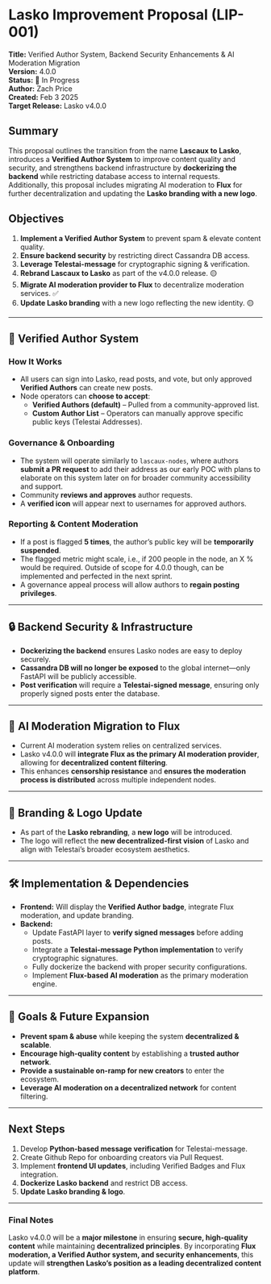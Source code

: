 # **Lasko Improvement Proposal (LIP-001)**

**Title:** Verified Author System, Backend Security Enhancements & AI Moderation Migration  
**Version:** 4.0.0  
**Status:** 🚧 In Progress   
**Author:** Zach Price  
**Created:** Feb 3 2025  
**Target Release:** Lasko v4.0.0

## **Summary**

This proposal outlines the transition from the name **Lascaux to Lasko**, introduces a **Verified Author System** to improve content quality and security, and strengthens backend infrastructure by **dockerizing the backend** while restricting database access to internal requests. Additionally, this proposal includes migrating AI moderation to **Flux** for further decentralization and updating the **Lasko branding with a new logo**.

## **Objectives**

1. **Implement a Verified Author System** to prevent spam & elevate content quality.
2. **Ensure backend security** by restricting direct Cassandra DB access.
3. **Leverage Telestai-message** for cryptographic signing & verification.
4. **Rebrand Lascaux to Lasko** as part of the v4.0.0 release. 🟡
5. **Migrate AI moderation provider to Flux** to decentralize moderation services. ✅
6. **Update Lasko branding** with a new logo reflecting the new identity. 🟡

---

## **📌 Verified Author System**

### **How It Works**

- All users can sign into Lasko, read posts, and vote, but only approved **Verified Authors** can create new posts.
- Node operators can **choose to accept**:
    - **Verified Authors (default)** – Pulled from a community-approved list.
    - **Custom Author List** – Operators can manually approve specific public keys (Telestai Addresses).

### **Governance & Onboarding**

- The system will operate similarly to `lascaux-nodes`, where authors **submit a PR request** to add their address as our early POC with plans to elaborate on this system later on for broader community accessibility and support.
- Community **reviews and approves** author requests.
- A **verified icon** will appear next to usernames for approved authors.

### **Reporting & Content Moderation**

- If a post is flagged **5 times**, the author’s public key will be **temporarily suspended**.
- The flagged metric might scale, i.e., if 200 people in the node, an X % would be required. Outside of scope for 4.0.0 though, can be implemented and perfected in the next sprint.
- A governance appeal process will allow authors to **regain posting privileges**.

---

## **🔒 Backend Security & Infrastructure**

- **Dockerizing the backend** ensures Lasko nodes are easy to deploy securely.
- **Cassandra DB will no longer be exposed** to the global internet—only FastAPI will be publicly accessible.
- **Post verification** will require a **Telestai-signed message**, ensuring only properly signed posts enter the database.

---

## **🤖 AI Moderation Migration to Flux**

- Current AI moderation system relies on centralized services.
- Lasko v4.0.0 will **integrate Flux as the primary AI moderation provider**, allowing for **decentralized content filtering**.
- This enhances **censorship resistance** and **ensures the moderation process is distributed** across multiple independent nodes.

---

## **🎨 Branding & Logo Update**

- As part of the **Lasko rebranding**, a **new logo** will be introduced.
- The logo will reflect the **new decentralized-first vision** of Lasko and align with Telestai’s broader ecosystem aesthetics.

---

## **🛠 Implementation & Dependencies**

- **Frontend:** Will display the **Verified Author badge**, integrate Flux moderation, and update branding.
- **Backend:**
    - Update FastAPI layer to **verify signed messages** before adding posts.
    - Integrate a **Telestai-message Python implementation** to verify cryptographic signatures.
    - Fully dockerize the backend with proper security configurations.
    - Implement **Flux-based AI moderation** as the primary moderation engine.

---

## **🚀 Goals & Future Expansion**

- **Prevent spam & abuse** while keeping the system **decentralized & scalable**.
- **Encourage high-quality content** by establishing a **trusted author network**.
- **Provide a sustainable on-ramp for new creators** to enter the ecosystem.
- **Leverage AI moderation on a decentralized network** for content filtering.

---

## **Next Steps**

1. Develop **Python-based message verification** for Telestai-message.
2. Create Github Repo for onboarding creators via Pull Request.
3. Implement **frontend UI updates**, including Verified Badges and Flux integration.
4. **Dockerize Lasko backend** and restrict DB access.
5. **Update Lasko branding & logo**.

---

### **Final Notes**

Lasko v4.0.0 will be a **major milestone** in ensuring **secure, high-quality content** while maintaining **decentralized principles**. By incorporating **Flux moderation, a Verified Author system, and security enhancements**, this update will **strengthen Lasko’s position as a leading decentralized content platform**.
